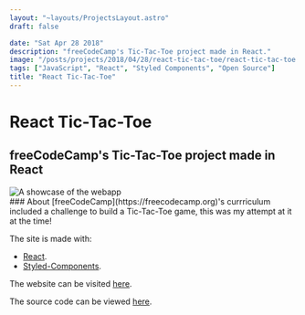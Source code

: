 ```yaml
---
layout: "~layouts/ProjectsLayout.astro"
draft: false

date: "Sat Apr 28 2018"
description: "freeCodeCamp's Tic-Tac-Toe project made in React."
image: "/posts/projects/2018/04/28/react-tic-tac-toe/react-tic-tac-toe.png"
tags: ["JavaScript", "React", "Styled Components", "Open Source"]
title: "React Tic-Tac-Toe"
---
```





# React Tic-Tac-Toe

## freeCodeCamp's Tic-Tac-Toe project made in React

<SmartLink class="block" href="https://royeden.github.io/react_tic-tac-toe/">
  <Image src={mainImage} alt="A showcase of the webapp" />
</SmartLink>

<div id="content">
  ### About
  [freeCodeCamp](https://freecodecamp.org)'s currriculum included a challenge to build a Tic-Tac-Toe game, this was my attempt at it at the time!

The site is made with:

- [React](https://reactjs.org).
- [Styled-Components](https://styled-components.com/).

The website can be visited [here](https://royeden.github.io/react_tic-tac-toe/).

The source code can be viewed [here](https://github.com/royeden/react_tic-tac-toe).

</div>
